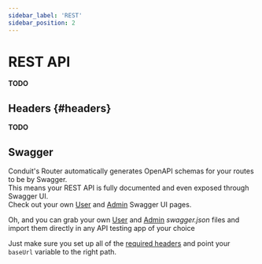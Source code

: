 ```yaml
---
sidebar_label: 'REST'
sidebar_position: 2
---
```


# REST API

**TODO**

## Headers {#headers}

**TODO**

## Swagger

Conduit's Router automatically generates OpenAPI schemas for your routes to be by Swagger.<br />
This means your REST API is fully documented and even exposed through Swagger UI.<br />
Check out your own [User](http://localhost:3000/swagger/) and [Admin](http://localhost:3000/admin/swagger/) Swagger UI pages.

Oh, and you can grab your own [User](http://localhost:3000/swagger.json) and [Admin](http://localhost:3000/admin/swagger.json) *swagger.json* files 
and import them directly in any API testing app of your choice<br />

Just make sure you set up all of the [required headers](#headers) and point your `baseUrl` variable to the right path.<br />
